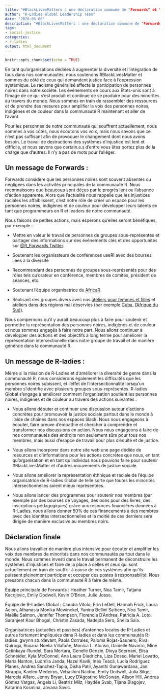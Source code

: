 ```yaml
---
title: "#BlackLivesMatters : une déclaration commune de "Forwards" et "R-Ladies"
author: "R-Ladies Global Leadership Team"
date: "2020-06-06"
description: "#BlackLivesMatters : une déclaration commune de "Forwards" et "R-Ladies"
tags: 
- social-justice
categories:
- r-ladies
output: html_document
---
```


```r
knitr::opts_chunk$set(echo = TRUE)
```

En tant qu'organisations dédiées à augmenter la diversité et
l'intégration de tous dans nos communautés, nous soutenons #BlackLivesMatter et sommes du côté de ceux qui demandent justice face à
l'oppression systémique. Le racisme généralisé affecte la participation
de personnes noires dans notre société. Les événements en cours aux
États-unis sont à l'image de ce qui s'est produit et continue de se
produire pour des minorités au travers du monde. Nous sommes en train de
rassembler des ressources et de prendre des mesures pour amplifier la
voix des personnes noires, indigènes et de couleur dans la communauté R
maintenant et aller de l'avant.

Pour les personnes de notre communauté qui souffrent actuellement, nous
sommes à vos côtés, nous écoutons vos voix, mais nous savons que ce
n'est pas suffisant afin de provoquer le changement dont nous avons
besoin. Le travail de destructions des systèmes d'injustice est lent et
difficile, et nous savons que certain.e.s d'entre vous êtes portez plus de la charge que d'autres. Il n'y a pas de mots pour l'alléger.

## Un message de Forwards :

Forwards considère que les personnes noires sont souvent absentes ou
négligées dans les activités principales de la communauté R. Nous
reconnaissons que beaucoup sont déçus par le progrès lent ou l'absence
d'action apparente. Alors que l'actualité nous rappelle que les
injustices raciales les affaiblissent, c'est notre rôle de
créer un espace pour les personnes noires, indigènes et de couleur pour
développer leurs talents en tant que programmeurs en R et leaders de
notre communauté.

Nous faisons de petites actions, mais espérons qu'elles seront
bénéfiques, par exemple :

- Mettre en valeur le travail de personnes de groupes sous-représentés
et partager des informations sur des événements clés et des opportunités
sur [\@R_Forwards Twitter](https://twitter.com/r_forwards).

- Soutenant les organisateurs de conférences useR! avec des bourses
liées à la diversité

- Recommandant des personnes de groupes sous-représentés pour des rôles
tels qu'orateur en conférence, membres de comités, président de séances,
etc.

- Soutenant l'équipe organisatrice de [AfricaR](https://africa-r.org/).

- Réalisant des groupes divers avec nos [ateliers pour femmes et
filles](https://forwards.github.io/blog/2019/09/22/workshops-for-women-and-girls/)
et ateliers dans des régions mal déservies (par exemple
[Cuba](https://forwards.github.io/blog/2018/07/07/havanar/), [l'Afrique
du
Sud](https://forwards.github.io/blog/2020/05/25/southern-africa-project-2020/)).

Nous compernons qu'il y aurait beaucoup plus à faire pour soutenir et
permettre la représentation des personnes noires, indigènes et de couleur
et nous sommes engagés à faire notre part. Nous allons continuer à
développer des actions et des objectifs à long terme pour améliorer la
représentation intersectionelle dans notre groupe de travail et de
manière générale dans la communauté R.

## Un message de R-ladies :

Même si la mission de R-Ladies et d'améliorer la diversité de genre dans
la communauté R, nous considérons également les difficultés que les
personnes noires subissent, et l'effet de l'intersectionnalité lorsqu'un
membre s'identifie avec plusieurs groupes sous-représentés. R-ladies
Global s'engage à améliorer comment l'organisation soutient les
personnes noires, indigènes et de couleur au travers des actions suivantes :

- Nous allons débuter et continuer une discussion autour d'actions
concrètes pour promouvoir la justice sociale partout dans le monde à
l'aide de chaînes dans nos espaces Slack. Nous nous engageons à écouter,
faire preuve d'empathie et chercher à comprendre et transformer nos
discussions en action. Nous nous engageons à faire de nos communautés
des endroits non seulement sûrs pour tous nos membres, mais aussi
d'esapce de travail pour plus d'équité et de justice.

- Nous allons incorporer dans notre site web une page dédiée de
resources et d'informations pour les actions concrètes que nous, en tant
qu'organisation et en tant qu'individus nous pouvons faire pour soutenir #BlackLivesMatter et d'autres mouvements de justice sociale.

- Nous allons améliorer la représentation éthnique et raciale de
l'équipe organisatrice de R-ladies Global de telle sorte que toutes les
minorités intersectionnelles soient mieux représentées.

- Nous allons lancer des programmes pour soutenir nos membres (par
exemple par des bourses de voyages, des bons pour des livres, des
inscriptions pédagogiques) grâce aux resources financières données à
R-Ladies, nous allons donner 50% de ces financements à des membres avec
des identités intersectionnelles et la moitié de ces derniers sera
dirigée de manière exclusive au membres noirs.

## Déclaration finale

Nous allons travailler de manière plus intensive pour écouter et
amplifier les voix des membres de minorités dans nos communautés partout
dans le monde. Nous sommes investi dans le travail permanent de
déconstruire les systèmes d'injustices et faire de la place à celles et
ceux qui sont actuellement en train de souffrir à cause de ces systèmes
afin qu'ils puissent pleinement participer et occuper des postes à
responsabilité. Nous pressons chacun dans la communauté R à faire de même.

Équipe principale de Forwards : Heather Turner, Noa Tamir, Tatjana
Kecojevic, Emily Dodwell, Kevin O’Brien, Julie Josse.

Équipe de R-Ladies Global : Claudia Vitolo, Erin LeDell, Hannah Frick, Laura Ación, Athanasia Monika Mowinckel, Yanina Bellini Saibene, Noa Tamir, Maëlle Salmon, Jennifer Thompson, Florencia D’Andrea, Patricia A. Loto, Saranjeet Kaur Bhogal, Christin Zasada, Nadejda Sero, Sheila Saia. 

Organisatrices (actuelles et passées) d'antennes locales de R-Ladies et
autres fortement impliquées dans R-ladies et dans les communautés
R-ladies: gwynn sturdevant, Paola Corrales, Paloma Rojas-Saunero, Riva Quiroga, Roxana Noelia Villafañe, Monica L. Alonso, Danielle Navarro, Mine Çetinkaya-Rundel, Sara Mortara, Genelle Denzin, Divya Seernani, Elisa Schneider, Kyla McConnel, Ana Laura Diedrichs, Liza Dosso, Mariel Lovatto, María Nanton, Ludmila Janda, Hazel Kavili, Ines Teacã, Lucía Rodríguez Planes, Andrea Sánchez-Tapia, Disha Patil, Ayanthi Gunawardana, Jan Strappa, Kaelen Medeiros, Vebashini Naidoo, Emily Dodwell, Julia Silge, Marcela Alfaro, Jenny Bryan, Lucy D’Agostino McGowan, Alison Hill, Andrea Gómez Vargas, Angela Li, Beatriz Milz, Haydée Svab, Tijana Blagojev, Katarina Kosmina, Jovana Savic.
